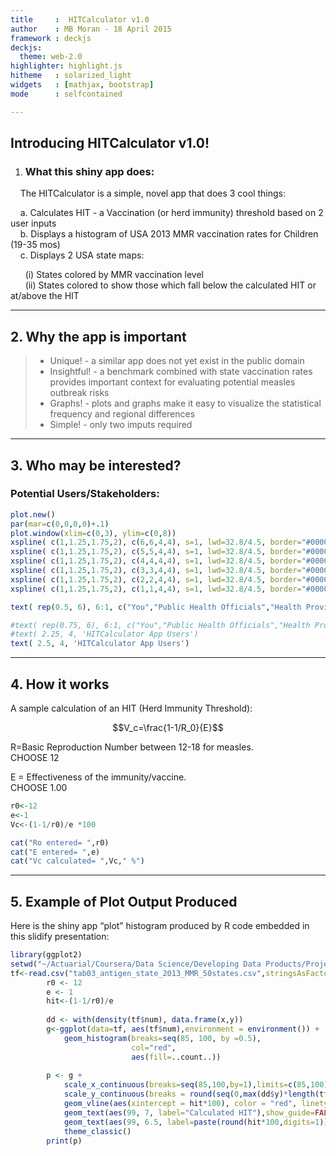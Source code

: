 ```yaml
---
title     :  HITCalculator v1.0
author    : MB Moran - 18 April 2015
framework : deckjs
deckjs: 
  theme: web-2.0
highlighter: highlight.js
hitheme   : solarized_light
widgets   : [mathjax, bootstrap]
mode      : selfcontained

---
```

## Introducing HITCalculator v1.0!

1. <h3>What this shiny app does:</h3>
   
&nbsp;&nbsp;&nbsp;&nbsp;The HITCalculator is a simple, novel app that does 3 cool things:  
   
&nbsp;&nbsp;&nbsp;&nbsp;a.  Calculates HIT - a Vaccination (or herd immunity) threshold based on 2 user inputs  
&nbsp;&nbsp;&nbsp;&nbsp;b.  Displays a histogram of USA 2013 MMR vaccination rates for Children (19-35 mos)  
&nbsp;&nbsp;&nbsp;&nbsp;c.  Displays 2 USA state maps:   
     
&nbsp;&nbsp;&nbsp;&nbsp;&nbsp;&nbsp;(i)  States colored by MMR vaccination level   
&nbsp;&nbsp;&nbsp;&nbsp;&nbsp;&nbsp;(ii) States colored to show those which fall below the calculated HIT or at/above the HIT  

---

## 2. Why the app is important

> - Unique! - a similar app does not yet exist in the public domain  
> - Insightful! - a benchmark combined with state vaccination rates provides important context for evaluating potential measles outbreak risks  
> - Graphs! - plots and graphs make it easy to visualize the statistical frequency and regional differences  
> - Simple! - only two imputs required  

---

## 3. Who may be interested?
<h3> Potential Users/Stakeholders:</h3>
```r
plot.new()
par(mar=c(0,0,0,0)+.1)
plot.window(xlim=c(0,3), ylim=c(0,8))
xspline( c(1,1.25,1.75,2), c(6,6,4,4), s=1, lwd=32.8/4.5, border="#0000ff88", lend=1 )
xspline( c(1,1.25,1.75,2), c(5,5,4,4), s=1, lwd=32.8/4.5, border="#0000ff88", lend=1 )
xspline( c(1,1.25,1.75,2), c(4,4,4,4), s=1, lwd=32.8/4.5, border="#0000ff88", lend=1 )
xspline( c(1,1.25,1.75,2), c(3,3,4,4), s=1, lwd=32.8/4.5, border="#0000ff88", lend=1 )
xspline( c(1,1.25,1.75,2), c(2,2,4,4), s=1, lwd=32.8/4.5, border="#0000ff88", lend=1 )
xspline( c(1,1.25,1.75,2), c(1,1,4,4), s=1, lwd=32.8/4.5, border="#0000ff88", lend=1 )

text( rep(0.5, 6), 6:1, c("You","Public Health Officials","Health Providers","Payors/Insurers","Lawmakers","Parents"))

#text( rep(0.75, 6), 6:1, c("You","Public Health Officials","Health Providers","Payors/Insurers","Lawmakers","Parents"))
#text( 2.25, 4, 'HITCalculator App Users')
text( 2.5, 4, 'HITCalculator App Users')

```


--- 


## 4. How it works

A sample calculation of an HIT (Herd Immunity Threshold):

$$V_c=\frac{1-1/R_0}{E}$$

R=Basic Reproduction Number between 12-18 for measles.   
CHOOSE 12

E = Effectiveness of the immunity/vaccine.  
CHOOSE 1.00

```r
r0<-12
e<-1
Vc<-(1-1/r0)/e *100

cat("Ro entered= ",r0)
cat("E entered= ",e)
cat("Vc calculated= ",Vc," %")

```

--- 


## 5. Example of Plot Output Produced

Here is the shiny app "plot" histogram produced by R code embedded in this slidify presentation:

```r
library(ggplot2)
setwd("~/Actuarial/Coursera/Data Science/Developing Data Products/Project/myshinyapp")
tf<-read.csv("tab03_antigen_state_2013_MMR_50states.csv",stringsAsFactors = FALSE)
        r0 <- 12
        e <- 1
        hit<-(1-1/r0)/e
        
        dd <- with(density(tf$num), data.frame(x,y))
        g<-ggplot(data=tf, aes(tf$num),environment = environment()) + 
            geom_histogram(breaks=seq(85, 100, by =0.5), 
                           col="red", 
                           aes(fill=..count..))
        
        p <- g + 
            scale_x_continuous(breaks=seq(85,100,by=1),limits=c(85,100),name="MMR Vacination Rate (per 100)")+
            scale_y_continuous(breaks = round(seq(0,max(dd$y)*length(tf$num)+1,by=1),0), name="Number of States") +
            geom_vline(aes(xintercept = hit*100), color = "red", linetype="dashed",show_guide=FALSE) +
            geom_text(aes(99, 7, label="Calculated HIT"),show_guide=FALSE,color="red") +
            geom_text(aes(99, 6.5, label=paste(round(hit*100,digits=1))),show_guide=FALSE,color="red") +
            theme_classic()
        print(p)

```



